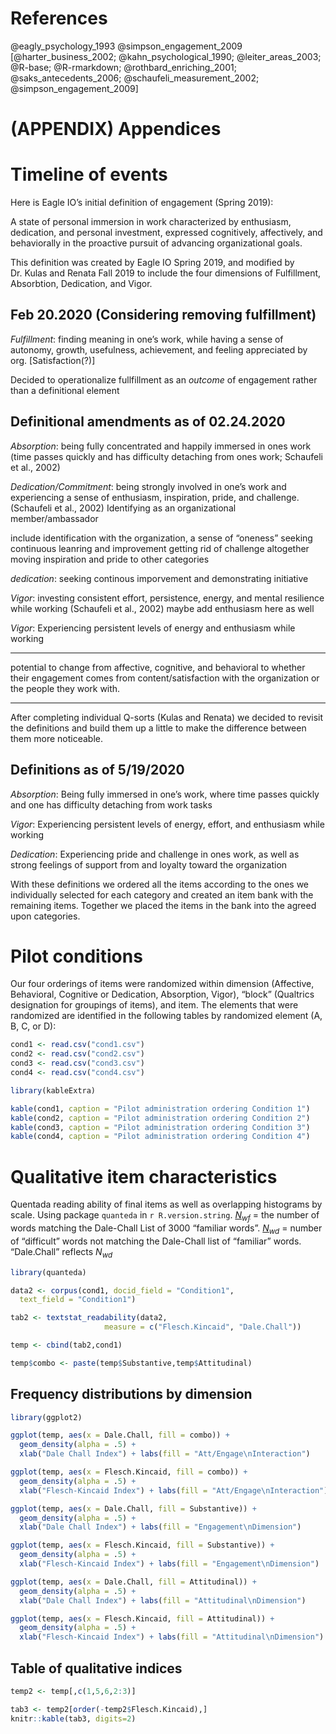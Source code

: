 # References

@eagly_psychology_1993
@simpson_engagement_2009
[@harter_business_2002; @kahn_psychological_1990; @leiter_areas_2003; @R-base; @R-rmarkdown; @rothbard_enriching_2001; @saks_antecedents_2006; @schaufeli_measurement_2002; @simpson_engagement_2009]

<div id="refs"></div>

# (APPENDIX) Appendices {-} 

# Timeline of events

Here is Eagle IO's initial definition of engagement (Spring 2019):

A state of personal immersion in work characterized by enthusiasm, dedication, and personal investment, expressed cognitively, affectively, and behaviorally in the proactive pursuit of advancing organizational goals.

This definition was created by Eagle IO Spring 2019, and modified by Dr. Kulas and Renata Fall 2019 to include the four dimensions of Fulfillment, Absorbtion, Dedication, and Vigor. 

## Feb 20.2020 (Considering removing fulfillment)

*Fulfillment*: finding meaning in one's work, while having a sense of autonomy, growth, usefulness, achievement, and feeling appreciated by org. [Satisfaction(?)]

Decided to operationalize fullfillment as an *outcome* of engagement rather than a definitional element 

## Definitional amendments as of 02.24.2020

*Absorption*: being fully concentrated and happily immersed in ones work (time passes quickly and has difficulty detaching from ones work; Schaufeli et al., 2002)

*Dedication/Commitment*: being strongly involved in one's work and experiencing a sense of enthusiasm, inspiration, pride, and challenge. (Schaufeli et al., 2002) Identifying as an organizational member/ambassador

include identification with the organization, a sense of "oneness"
seeking continuous leanring and improvement 
getting rid of challenge altogether
moving inspiration and pride to other categories 

*dedication*: seeking continous imporvement and demonstrating initiative 

*Vigor*: investing consistent effort, persistence, energy, and mental resilience while working (Schaufeli et al., 2002)
maybe add enthusiasm here as well 

*Vigor*: Experiencing persistent levels of energy and enthusiasm while working 

********
potential to change from affective, cognitive, and behavioral to whether their engagement comes from content/satisfaction with the organization or the people they work with. 

******** 

After completing individual Q-sorts (Kulas and Renata) we decided to revisit the definitions and build them up a little to make the difference between them more noticeable. 

## Definitions as of 5/19/2020

*Absorption*: Being fully immersed in one’s work, where time passes quickly and one has difficulty detaching from work tasks

*Vigor*: Experiencing persistent levels of energy, effort, and enthusiasm while working

*Dedication*: Experiencing pride and challenge in ones work, as well as strong feelings of support from and loyalty toward the organization

With these definitions we ordered all the items according to the ones we individually selected for each category and created an item bank with the remaining items. Together we placed the items in the bank into the agreed upon categories. 

# Pilot conditions {#pilot2}

Our four orderings of items were randomized within dimension (Affective, Behavioral, Cognitive or Dedication, Absorption, Vigor), "block" (Qualtrics designation for groupings of items), and item. The elements that were randomized are identified in the following tables by randomized element (A, B, C, or D):

```{r cond1, echo=FALSE, warning=FALSE, message=FALSE}


cond1 <- read.csv("cond1.csv")
cond2 <- read.csv("cond2.csv")
cond3 <- read.csv("cond3.csv")
cond4 <- read.csv("cond4.csv")

library(kableExtra)

kable(cond1, caption = "Pilot administration ordering Condition 1") 
kable(cond2, caption = "Pilot administration ordering Condition 2") 
kable(cond3, caption = "Pilot administration ordering Condition 3") 
kable(cond4, caption = "Pilot administration ordering Condition 4") 

```

# Qualitative item characteristics

Quentada reading ability of final items as well as overlapping histograms by scale. Using package `quanteda` in `r R.version.string`. [*N~wf~*](https://quanteda.io/reference/textstat_readability.html) = the number of words matching the Dale-Chall List of 3000 "familiar words". [*N~wd~*](https://quanteda.io/reference/textstat_readability.html) = number of "difficult" words not matching the Dale-Chall list of "familiar" words. "Dale.Chall" reflects *N~wd~*

```{r quanteda, echo=FALSE, warning=FALSE, message=FALSE}

library(quanteda)

data2 <- corpus(cond1, docid_field = "Condition1",
  text_field = "Condition1")

tab2 <- textstat_readability(data2,
                     measure = c("Flesch.Kincaid", "Dale.Chall"))

temp <- cbind(tab2,cond1)

temp$combo <- paste(temp$Substantive,temp$Attitudinal)

```

## Frequency distributions by dimension

```{r scale, echo=FALSE, warning=FALSE, message=FALSE, fig.height=3}

library(ggplot2)

ggplot(temp, aes(x = Dale.Chall, fill = combo)) +
  geom_density(alpha = .5) +
  xlab("Dale Chall Index") + labs(fill = "Att/Engage\nInteraction") 

ggplot(temp, aes(x = Flesch.Kincaid, fill = combo)) +
  geom_density(alpha = .5) +
  xlab("Flesch-Kincaid Index") + labs(fill = "Att/Engage\nInteraction") 

ggplot(temp, aes(x = Dale.Chall, fill = Substantive)) +
  geom_density(alpha = .5) +
  xlab("Dale Chall Index") + labs(fill = "Engagement\nDimension") 

ggplot(temp, aes(x = Flesch.Kincaid, fill = Substantive)) +
  geom_density(alpha = .5) +
  xlab("Flesch-Kincaid Index") + labs(fill = "Engagement\nDimension") 

ggplot(temp, aes(x = Dale.Chall, fill = Attitudinal)) +
  geom_density(alpha = .5) +
  xlab("Dale Chall Index") + labs(fill = "Attitudinal\nDimension") 

ggplot(temp, aes(x = Flesch.Kincaid, fill = Attitudinal)) +
  geom_density(alpha = .5) +
  xlab("Flesch-Kincaid Index") + labs(fill = "Attitudinal\nDimension") 

```

## Table of qualitative indices

```{r freqtable, echo=FALSE, warning=FALSE, message=FALSE, fig.height=3}

temp2 <- temp[,c(1,5,6,2:3)]

tab3 <- temp2[order(-temp2$Flesch.Kincaid),]
knitr::kable(tab3, digits=2)

```